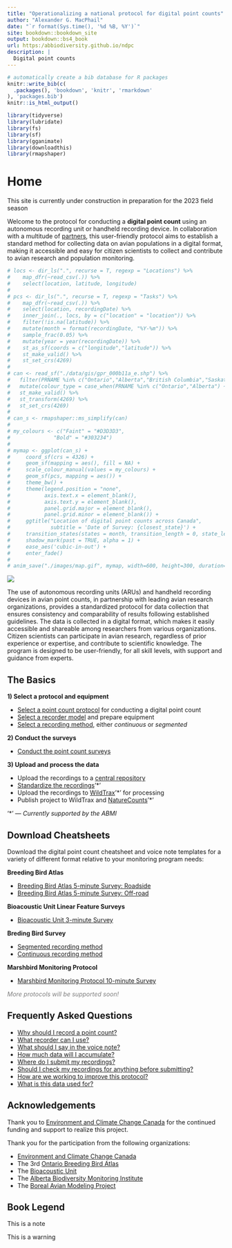 ```yaml
--- 
title: "Operationalizing a national protocol for digital point counts"
author: "Alexander G. MacPhail"
date: "`r format(Sys.time(), '%d %B, %Y')`"
site: bookdown::bookdown_site
output: bookdown::bs4_book
url: https:/abbiodiversity.github.io/ndpc
description: |
  Digital point counts
---
```


```r
# automatically create a bib database for R packages
knitr::write_bib(c(
  .packages(), 'bookdown', 'knitr', 'rmarkdown'
), 'packages.bib')
knitr::is_html_output()

library(tidyverse)
library(lubridate)
library(fs)
library(sf)
library(gganimate)
library(downloadthis)
library(rmapshaper)
```

# Home {-}

::: {.rmdnote}
This site is currently under construction in preparation for the 2023 field season
:::

Welcome to the protocol for conducting a **digital point count** using an autonomous recording unit or handheld recording device. In collaboration with a multitude of [partners](#acknowledgements), this user-friendly protocol aims to establish a standard method for collecting data on avian populations in a digital format, making it accessible and easy for citizen scientists to collect and contribute to avian research and population monitoring.

```r

# locs <- dir_ls(".", recurse = T, regexp = "Locations") %>%
#    map_dfr(~read_csv(.)) %>%
#    select(location, latitude, longitude)
# 
# pcs <- dir_ls(".", recurse = T, regexp = "Tasks") %>%
#    map_dfr(~read_csv(.)) %>%
#    select(location, recordingDate) %>%
#    inner_join(., locs, by = c("location" = "location")) %>%
#    filter(!is.na(latitude)) %>%
#    mutate(month = format(recordingDate, "%Y-%m")) %>%
#    sample_frac(0.05) %>%
#    mutate(year = year(recordingDate)) %>%
#    st_as_sf(coords = c("longitude","latitude")) %>%
#    st_make_valid() %>%
#    st_set_crs(4269)
# 
# can <- read_sf("./data/gis/gpr_000b11a_e.shp") %>%
#   filter(PRNAME %in% c("Ontario","Alberta","British Columbia","Saskatchewan","Manitoba")) %>%
#   mutate(colour_type = case_when(PRNAME %in% c("Ontario","Alberta") ~ "Bold", TRUE ~ "Faint")) %>%
#   st_make_valid() %>%
#   st_transform(4269) %>%
#   st_set_crs(4269)
# 
# can_s <- rmapshaper::ms_simplify(can)
# 
# my_colours <- c("Faint" = "#D3D3D3", 
#              "Bold" = "#303234")
# 
# mymap <- ggplot(can_s) +
#     coord_sf(crs = 4326) +
#     geom_sf(mapping = aes(), fill = NA) +
#     scale_colour_manual(values = my_colours) + 
#     geom_sf(pcs, mapping = aes()) +
#     theme_bw() +
#     theme(legend.position = "none",
#           axis.text.x = element_blank(),
#           axis.text.y = element_blank(),
#           panel.grid.major = element_blank(),
#           panel.grid.minor = element_blank()) +
#     ggtitle("Location of digital point counts across Canada",
#             subtitle = 'Date of Survey: {closest_state}') + 
#     transition_states(states = month, transition_length = 0, state_length = , wrap = T) +
#     shadow_mark(past = TRUE, alpha = 1) +
#     ease_aes('cubic-in-out') +
#     enter_fade()
# 
# anim_save("./images/map.gif", mymap, width=600, height=300, duration=5)
```

![](./images/map.gif)

The use of autonomous recording units (ARUs) and handheld recording devices in avian point counts, in partnership with leading avian research organizations, provides a standardized protocol for data collection that ensures consistency and comparability of results following established guidelines. The data is collected in a digital format, which makes it easily accessible and shareable among researchers from various organizations. Citizen scientists can participate in avian research, regardless of prior experience or expertise, and contribute to scientific knowledge. The program is designed to be user-friendly, for all skill levels, with support and guidance from experts.

## The Basics {.unnumbered}

**1) Select a protocol and equipment**

- [Select a point count protocol](#download-cheatsheets) for conducting a digital point count
- [Select a recorder model](#selecting-a-recorder) and prepare equipment
- [Select a recording method](), either *continuous* or *segmented*

**2) Conduct the surveys**

- [Conduct the point count surveys](#conducting-the-survey)

**3) Upload and process the data**

- Upload the recordings to a [central repository](#data-submission)
- [Standardize the recordings](#speech-to-text)'*'
- Upload the recordings to [WildTrax](https://www.wildtrax.ca)'*' for processing
- Publish project to WildTrax and [NatureCounts](#canavian)'*'

'\*' --- *Currently supported by the ABMI*

## Download Cheatsheets {.unnumbered}

Download the digital point count cheatsheet and voice note templates for a variety of different format relative to your monitoring program needs:

**Breeding Bird Atlas**

- [Breeding Bird Atlas 5-minute Survey: Roadside]()
- [Breeding Bird Atlas 5-minute Survey: Off-road]()

**Bioacoustic Unit Linear Feature Surveys**

- [Bioacoustic Unit 3-minute Survey]()

**Breding Bird Survey**

- [Segmented recording method]()
- [Continuous recording method]()
  
**Marshbird Monitoring Protocol**  

- [Marshbird Monitoring Protocol 10-minute Survey]()

<span style="color:grey;font-style:italic">More protocols will be supported soon!</span>

## Frequently Asked Questions {.unnumbered}

- [Why should I record a point count?](#introduction)
- [What recorder can I use?](#selecting-a-recorder)
- [What should I say in the voice note?](#voice-notes)
- [How much data will I accumulate?]()
- [Where do I submit my recordings?](#data-submission)
- [Should I check my recordings for anything before submitting?](#metadata-checking)
- [How are we working to improve this protocol?](#discussion)
- [What is this data used for?]()

## Acknowledgements {.unnumbered}

Thank you to [Environment and Climate Change Canada](https://www.canada.ca/en/environment-climate-change.html) for the continued funding and support to realize this project.

Thank you for the participation from the following organizations:

- [Environment and Climate Change Canada](https://www.canada.ca/en/environment-climate-change.html)
- The 3rd [Ontario Breeding Bird Atlas](https://www.birdsontario.org/)
- The [Bioacoustic Unit](http://bioacoustic.abmi.ca/)
- The [Alberta Biodiversity Monitoring Institute](https://abmi.ca/home.html) 
- The [Boreal Avian Modeling Project](https://borealbirds.ca/)

## Book Legend {.unnumbered}

:::{.rmdnote}
This is a note
:::

:::{.rmdwarning}
This is a warning
:::
